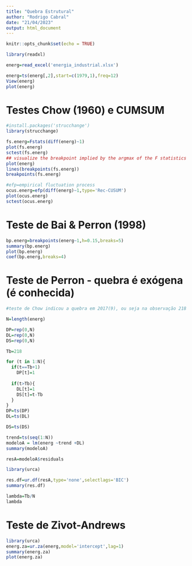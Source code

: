 ```yaml
---
title: "Quebra Estrutural"
author: "Rodrigo Cabral"
date: "21/04/2023"
output: html_document
---
```


```r
knitr::opts_chunk$set(echo = TRUE)
```


```r
library(readxl)

energ=read_excel('energia_industrial.xlsx')

energ=ts(energ[,2],start=c(1979,1),freq=12)
View(energ)
plot(energ)
```

# Testes Chow (1960) e CUMSUM

```r
#install.packages('strucchange')
library(strucchange)

fs.energ=Fstats(diff(energ)~1)
plot(fs.energ)
sctest(fs.energ)
## visualize the breakpoint implied by the argmax of the F statistics
plot(energ)
lines(breakpoints(fs.energ))
breakpoints(fs.energ)

#efp=empirical fluctuation process
ocus.energ=efp(diff(energ)~1,type='Rec-CUSUM')
plot(ocus.energ)
sctest(ocus.energ)
```

# Teste de Bai & Perron (1998)

```r
bp.energ=breakpoints(energ~1,h=0.15,breaks=5)
summary(bp.energ)
plot(bp.energ)
coef(bp.energ,breaks=4)
```


# Teste de Perron - quebra é exógena (é conhecida)

```r
#teste de Chow indicou a quebra em 2017(9), ou seja na observação 218

N=length(energ)

DP=rep(0,N)
DL=rep(0,N)
DS=rep(0,N)

Tb=218

for (t in 1:N){
  if(t==Tb+1)
    DP[t]=1
  
  if(t>Tb){
    DL[t]=1
    DS[t]=t-Tb
  }
}
DP=ts(DP)
DL=ts(DL)

DS=ts(DS)

trend=ts(seq(1:N))
modeloA = lm(energ ~trend +DL)
summary(modeloA)

resA=modeloA$residuals

library(urca)

res.df=ur.df(resA,type='none',selectlags='BIC')
summary(res.df)

lambda=Tb/N
lambda
```

# Teste de Zivot-Andrews
```r
library(urca)
energ.za=ur.za(energ,model='intercept',lag=1)
summary(energ.za)
plot(energ.za)
```



















